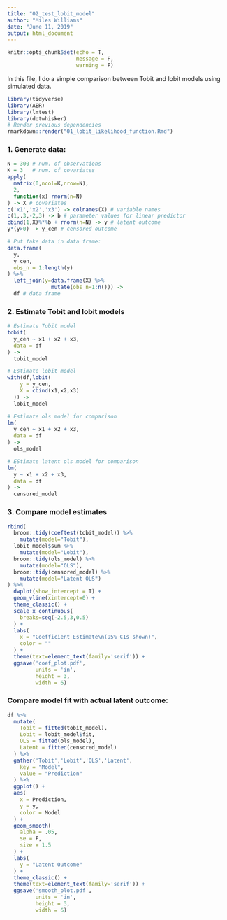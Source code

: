 ```yaml
---
title: "02_test_lobit_model"
author: "Miles Williams"
date: "June 11, 2019"
output: html_document
---
```


```r
knitr::opts_chunk$set(echo = T,
                      message = F,
                      warning = F)
```

In this file, I do a simple comparison between Tobit and lobit models using simulated data.

```r
library(tidyverse)
library(AER)
library(lmtest)
library(dotwhisker)
# Render previous dependencies
rmarkdown::render("01_lobit_likelihood_function.Rmd")
```

### 1. Generate data:
```r
N = 300 # num. of observations
K = 3   # num. of covariates
apply(
  matrix(0,ncol=K,nrow=N),
  2,
  function(x) rnorm(n=N)
) -> X # covariates
c('x1','x2','x3') -> colnames(X) # variable names
c(1,.3,-2,3) -> b # parameter values for linear predictor
cbind(1,X)%*%b + rnorm(n=N) -> y # latent outcome
y*(y>0) -> y_cen # censored outcome

# Put fake data in data frame:
data.frame(
  y,
  y_cen,
  obs_n = 1:length(y)
) %>%
  left_join(y=data.frame(X) %>%
              mutate(obs_n=1:n())) -> 
  df # data frame
```

### 2. Estimate Tobit and lobit models
```r
# Estimate Tobit model
tobit(
  y_cen ~ x1 + x2 + x3,
  data = df
) -> 
  tobit_model

# Estimate lobit model
with(df,lobit(
    y = y_cen,
    X = cbind(x1,x2,x3)
  )) ->
  lobit_model

# Estimate ols model for comparison
lm(
  y_cen ~ x1 + x2 + x3,
  data = df
) -> 
  ols_model

# EStimate latent ols model for comparison
lm(
  y ~ x1 + x2 + x3,
  data = df
) -> 
  censored_model
```


### 3. Compare model estimates
```r
rbind(
  broom::tidy(coeftest(tobit_model)) %>%
    mutate(model="Tobit"),
  lobit_model$sum %>%
    mutate(model="Lobit"),
  broom::tidy(ols_model) %>%
    mutate(model="OLS"),
  broom::tidy(censored_model) %>%
    mutate(model="Latent OLS")
) %>%
  dwplot(show_intercept = T) +
  geom_vline(xintercept=0) +
  theme_classic() +
  scale_x_continuous(
    breaks=seq(-2.5,3,0.5)
  ) + 
  labs(
    x = "Coefficient Estimate\n(95% CIs shown)",
    color = ""
  ) +
  theme(text=element_text(family='serif')) +
  ggsave('coef_plot.pdf',
         units = 'in',
         height = 3,
         width = 6)
```

### Compare model fit with actual latent outcome:
```r
df %>%
  mutate(
    Tobit = fitted(tobit_model),
    Lobit = lobit_model$fit,
    OLS = fitted(ols_model),
    Latent = fitted(censored_model)
  ) %>%
  gather('Tobit','Lobit','OLS','Latent',
    key = "Model",
    value = "Prediction"
  ) %>%
  ggplot() +
  aes(
    x = Prediction,
    y = y,
    color = Model
  ) + 
  geom_smooth(
    alpha = .05,
    se = F,
    size = 1.5
  ) +
  labs(
    y = "Latent Outcome"
  ) +
  theme_classic() +
  theme(text=element_text(family='serif')) +
  ggsave('smooth_plot.pdf',
         units = 'in',
         height = 3,
         width = 6)
```

